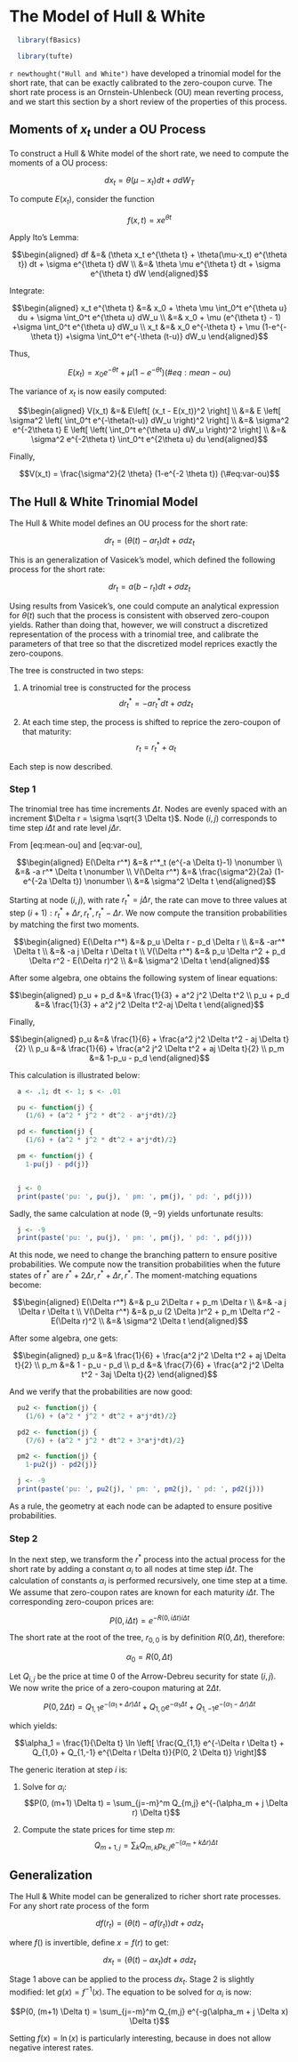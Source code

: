 # The Model of Hull & White

```r
  library(fBasics)
```

```r
  library(tufte)
```


`r newthought("Hull and White")` have developed a trinomial model for the short rate, that
can be exactly calibrated to the zero-coupon curve. The short rate
process is an Ornstein-Uhlenbeck (OU) mean reverting process, and we
start this section by a short review of the properties of this process.

## Moments of $x_t$ under a OU Process

To construct a Hull & White model of the short rate, we need to compute
the moments of a OU process:

$$dx_t = \theta(\mu-x_t) dt + \sigma dW_T$$

To compute $E(x_t)$, consider the function

$$f(x, t) = x e^{\theta t}$$

Apply Ito’s Lemma:

$$\begin{aligned}
df &=& (\theta x_t e^{\theta t} + \theta(\mu-x_t) e^{\theta t}) dt + \sigma e^{\theta t} dW \\
  &=& \theta \mu e^{\theta t} dt + \sigma e^{\theta t} dW
\end{aligned}$$

Integrate:

$$\begin{aligned}
x_t e^{\theta t} &=& x_0 + \theta \mu \int_0^t e^{\theta u} du + \sigma \int_0^t e^{\theta u} dW_u \\
&=& x_0 + \mu (e^{\theta t} - 1) +\sigma \int_0^t e^{\theta u} dW_u \\
x_t &=& x_0 e^{-\theta t} + \mu (1-e^{-\theta t}) +\sigma \int_0^t e^{-\theta (t-u)} dW_u
\end{aligned}$$

Thus,

$$E(x_t) = x_0 e^{-\theta t} + \mu (1-e^{-\theta t})
(\#eq:mean-ou)$$

The variance of $x_t$ is now easily computed:

$$\begin{aligned}
V(x_t) &=& E\left[ (x_t - E(x_t))^2 \right] \\
&=& E \left[ \sigma^2 \left( \int_0^t e^{-\theta(t-u)} dW_u \right)^2 \right] \\
&=& \sigma^2 e^{-2\theta t} E \left[  \left( \int_0^t e^{\theta u} dW_u \right)^2 \right] \\
&=& \sigma^2 e^{-2\theta t} \int_0^t e^{2\theta u} du
\end{aligned}$$

Finally,

$$V(x_t) = \frac{\sigma^2}{2 \theta} (1-e^{-2 \theta t})
(\#eq:var-ou)$$

## The Hull & White Trinomial Model

The Hull & White model defines an OU process for the short rate:

$$d r_t = (\theta(t) - a r_t) dt + \sigma dz_t$$

This is an generalization of Vasicek’s model, which defined the
following process for the short rate:

$$d r_t = a(b - r_t) dt + \sigma dz_t$$

Using results from Vasicek’s, one could compute an analytical expression
for $\theta(t)$ such that the process is consistent with observed
zero-coupon yields. Rather than doing that, however, we will construct a
discretized representation of the process with a trinomial tree, and
calibrate the parameters of that tree so that the discretized model
reprices exactly the zero-coupons.

The tree is constructed in two steps:

1.  A trinomial tree is constructed for the process
    $$d r^*_t = -a r^*_t dt + \sigma dz_t$$

2.  At each time step, the process is shifted to reprice the zero-coupon
    of that maturity: $$r_t = r^*_t + \alpha_t$$

Each step is now described.

### Step 1

The trinomial tree has time increments $\Delta t$. Nodes are evenly
spaced with an increment $\Delta r = \sigma \sqrt{3 \Delta t}$. Node
$(i,j)$ corresponds to time step $i \Delta t$ and rate level
$j \Delta r$.

From \[eq:mean-ou\] and \[eq:var-ou\],

$$\begin{aligned}
  E(\Delta r^*) &=& r^*_t (e^{-a \Delta t}-1) \nonumber \\
  &=& -a r^* \Delta t \nonumber \\
  V(\Delta r^*) &=& \frac{\sigma^2}{2a} (1-e^{-2a \Delta t}) \nonumber \\
  &=& \sigma^2 \Delta t
\end{aligned}$$

Starting at node $(i,j)$, with rate $r^*_t = j \Delta r$, the rate can
move to three values at step
$(i+1): r^*_t + \Delta r, r^*_t, r^*_t - \Delta r$. We now compute the
transition probabilities by matching the first two moments.

$$\begin{aligned}
  E(\Delta r^*) &=& p_u \Delta r - p_d \Delta r \\
&=& -ar^* \Delta t \\
&=& -a j \Delta r \Delta t \\
V(\Delta r^*) &=& p_u \Delta r^2 + p_d \Delta r^2 - E(\Delta r)^2 \\
&=& \sigma^2 \Delta t
\end{aligned}$$

After some algebra, one obtains the following system of linear
equations:

$$\begin{aligned}
    p_u + p_d &=& \frac{1}{3} + a^2 j^2 \Delta t^2 \\
    p_u + p_d &=& \frac{1}{3} + a^2 j^2 \Delta t^2-aj \Delta t
  \end{aligned}$$

Finally,

$$\begin{aligned}
    p_u &=& \frac{1}{6} + \frac{a^2 j^2 \Delta t^2 - aj \Delta t}{2} \\
    p_u &=& \frac{1}{6} + \frac{a^2 j^2 \Delta t^2 + aj \Delta t}{2} \\
    p_m &=& 1-p_u - p_d
  \end{aligned}$$

This calculation is illustrated below:

```r
  a <- .1; dt <- 1; s <- .01

  pu <- function(j) {
    (1/6) + (a^2 * j^2 * dt^2 - a*j*dt)/2}

  pd <- function(j) {
    (1/6) + (a^2 * j^2 * dt^2 + a*j*dt)/2}

  pm <- function(j) {
    1-pu(j) - pd(j)}


  j <- 0
  print(paste('pu: ', pu(j), ' pm: ', pm(j), ' pd: ', pd(j)))
```

Sadly, the same calculation at node $(9,-9)$ yields unfortunate results:

```r
  j <- -9
  print(paste('pu: ', pu(j), ' pm: ', pm(j), ' pd: ', pd(j)))
```

At this node, we need to change the branching pattern to ensure positive
probabilities. We compute now the transition probabilities when the
future states of $r^*$ are $r^*+2\Delta r, r^*+ \Delta r, r^*$. The
moment-matching equations become:

$$\begin{aligned}
  E(\Delta r^*) &=& p_u 2\Delta r + p_m \Delta r \\
&=& -a j \Delta r \Delta t \\
V(\Delta r^*) &=& p_u (2 \Delta )r^2 + p_m \Delta r^2 - E(\Delta r)^2 \\
&=& \sigma^2 \Delta t
\end{aligned}$$

After some algebra, one gets:

$$\begin{aligned}
    p_u &=& \frac{1}{6} + \frac{a^2 j^2 \Delta t^2 + aj \Delta t}{2} \\
    p_m &=& 1 - p_u - p_d \\
    p_d &=& \frac{7}{6} + \frac{a^2 j^2 \Delta t^2 - 3aj \Delta t}{2}
  \end{aligned}$$

And we verify that the probabilities are now good:

```r
  pu2 <- function(j) {
    (1/6) + (a^2 * j^2 * dt^2 + a*j*dt)/2}

  pd2 <- function(j) {
    (7/6) + (a^2 * j^2 * dt^2 + 3*a*j*dt)/2}

  pm2 <- function(j) {
    1-pu2(j) - pd2(j)}

  j <- -9
  print(paste('pu: ', pu2(j), ' pm: ', pm2(j), ' pd: ', pd2(j)))
```

As a rule, the geometry at each node can be adapted to ensure positive
probabilities.

### Step 2

In the next step, we transform the $r^*$ process into the actual process
for the short rate by adding a constant $\alpha_i$ to all nodes at time
step $i\Delta t$. The calculation of constants $\alpha_i$ is performed
recursively, one time step at a time. We assume that zero-coupon rates
are known for each maturity $i \Delta t$. The corresponding zero-coupon
prices are:

$$P(0, i \Delta t) = e^{-R(0, i \Delta t) i \Delta t}$$

The short rate at the root of the tree, $r_{0,0}$ is by definition
$R(0, \Delta t)$, therefore:

$$\alpha_0 = R(0, \Delta t)$$

Let $Q_{i,j}$ be the price at time 0 of the Arrow-Debreu security for
state $(i,j)$. We now write the price of a zero-coupon maturing at
$2 \Delta t$.

$$P(0,2 \Delta t) = Q_{1,1} e^{-(\alpha_1 +\Delta r) \Delta t} +
Q_{1,0} e^{-\alpha_1 \Delta t} +
Q_{1,-1} e^{-(\alpha_1 -\Delta r) \Delta t}$$

which yields:

$$\alpha_1 = \frac{1}{\Delta t} \ln \left[ \frac{Q_{1,1} e^{-\Delta r \Delta t} +
Q_{1,0} +
Q_{1,-1} e^{\Delta r \Delta t}}{P(0, 2 \Delta t)} \right]$$

The generic iteration at step $i$ is:

1.  Solve for $\alpha_i$:
    $$P(0, (m+1) \Delta t) = \sum_{j=-m}^m Q_{m,j} e^{-(\alpha_m + j \Delta r) \Delta t}$$

2.  Compute the state prices for time step $m$:
    $$Q_{m+1, j} = \sum_k Q_{m,k} p_{k,j} e^{-(\alpha_m + k \Delta r) \Delta t}$$


## Generalization

The Hull & White model can be generalized to richer short rate
processes. For any short rate process of the form

$$df(r_t) = (\theta(t) - a f(r_t)) dt + \sigma dz_t$$

where $f()$ is invertible, define $x = f(r)$ to get:

$$dx_t = (\theta(t) - a x_t) dt + \sigma dz_t$$

Stage 1 above can be applied to the process $dx_t$. Stage 2 is slightly
modified: let $g(x) = f^{-1}(x)$. The equation to be solved for
$\alpha_i$ is now:

$$P(0, (m+1) \Delta t) = \sum_{j=-m}^m Q_{m,j} e^{-g(\alpha_m + j \Delta x) \Delta t}$$

Setting $f(x) = \ln(x)$ is particularly interesting, because in does not
allow negative interest rates.
